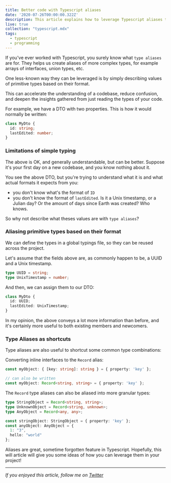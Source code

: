 ```yaml
---
title: Better code with Typescript aliases
date: '2020-07-26T00:00:00.322Z'
description: This article explains how to leverage Typescript aliases to help us increase the readability and understanding of the code
live: true
collection: "typescript.mdx"
tags:
  - typescript
  - programming
---
```


If you've ever worked with Typescript, you surely know what `type aliases` are for. They helps us create aliases of more complex types, for example arrays of interfaces, union types, etc.

One less-known way they can be leveraged is by simply describing values of primitive types based on their format.

This can accelerate the understanding of a codebase, reduce confusion, and deepen the insights gathered from just reading the types of your code.

For example, we have a DTO with two properties. This is how it would normally be written:

```typescript
class MyDto {
  id: string;
  lastEdited: number;
}
```

### Limitations of simple typing

The above is OK, and generally understandable, but can be better. Suppose it's your first day on a new codebase, and you know nothing about it.

You see the above DTO, but you're trying to understand what it is and what actual formats it expects from you:

- you don't know what's the format of `ID`
- you don't know the format of `lastEdited`. Is it a Unix timestamp, or a Julian day? Or the amount of days since Earth was created? Who knows.

So why not describe what theses values are with `type aliases`?

### Aliasing primitive types based on their format

We can define the types in a global typings file, so they can be reused across the project.

Let's assume that the fields above are, as commonly happen to be, a UUID and a Unix timestamp.

```typescript
type UUID = string;
type UnixTimestamp = number;
```

And then, we can assign them to our DTO:

```typescript
class MyDto {
  id: UUID;
  lastEdited: UnixTimestamp;
}
```

In my opinion, the above conveys a lot more information than before, and it's certainly more useful to both existing members and newcomers.

### Type Aliases as shortcuts
Type aliases are also useful to shortcut some common type combinations:

Converting inline interfaces to the `Record` alias:

```typescript
const myObject: { [key: string]: string } = { property: 'key' };

// can also be written
const myObject: Record<string, string> = { property: 'key' };
```

The `Record` type aliases can also be aliased into more granular types:

```typescript
type StringObject = Record<string, string>;
type UnknownObject = Record<string, unknown>;
type AnyObject = Record<any, any>;

const stringObject: StringObject = { property: 'key' };
const anyObject: AnyObject = {
  1: "3",
  hello: "world"
};
```


Aliases are great, sometime forgotten feature in  Typescript. Hopefully, this will article will give you some ideas of how you can leverage them in your project!
***

_If you enjoyed this article, follow me on [Twitter](https://twitter.com/gc_psk)_
